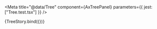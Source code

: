 
<Meta
  title="@data/Tree"
  component={AxTreePanel}
  parameters={{ jest: ["Tree.test.tsx"] }}
/>

<Title>Tree Panel</Title>

<Canvas>
  <Story name="Tree" height="32rem" parameters={{ layout: "none" }}>
    {TreeStory.bind({})}
  </Story>
</Canvas>

<ArgsTable sort="requiredFirst" of={AxTreePanel} />
